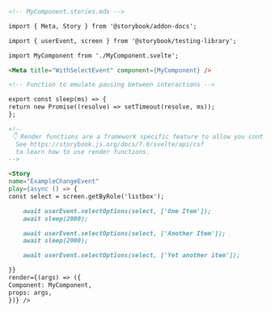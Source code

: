 ```md
<!-- MyComponent.stories.mdx -->

import { Meta, Story } from '@storybook/addon-docs';

import { userEvent, screen } from '@storybook/testing-library';

import MyComponent from './MyComponent.svelte';

<Meta title="WithSelectEvent" component={MyComponent} />

<!-- Function to emulate pausing between interactions -->

export const sleep(ms) => {
return new Promise((resolve) => setTimeout(resolve, ms));
};

<!--
 👇 Render functions are a framework specific feature to allow you control on how the component renders.
  See https://storybook.js.org/docs/7.0/svelte/api/csf
  to learn how to use render functions.
-->

<Story
name="ExampleChangeEvent"
play={async () => {
const select = screen.getByRole('listbox');

    await userEvent.selectOptions(select, ['One Item']);
    await sleep(2000);

    await userEvent.selectOptions(select, ['Another Item']);
    await sleep(2000);

    await userEvent.selectOptions(select, ['Yet another item']);

}}
render={(args) => ({
Component: MyComponent,
props: args,
})} />
```
